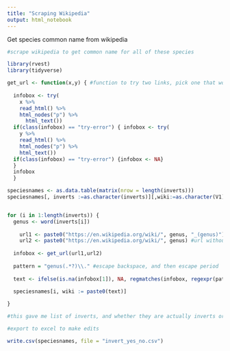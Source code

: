 ```yaml
---
title: "Scraping Wikipedia"
output: html_notebook
---
```


Get species common name from wikipedia
```r
#scrape wikipedia to get common name for all of these species

library(rvest)
library(tidyverse)

get_url <- function(x,y) { #function to try two links, pick one that works
    
  infobox <- try(
    x %>%
    read_html() %>%
    html_nodes("p") %>%
      html_text())
  if(class(infobox) == "try-error") { infobox <- try(
    y %>%
    read_html() %>%
    html_nodes("p") %>%
    html_text())
  if(class(infobox) == "try-error") {infobox <- NA}
  }
  infobox
  }

speciesnames <- as.data.table(matrix(nrow = length(inverts)))
speciesnames[, inverts :=as.character(inverts)][,wiki:=as.character(V1)][, V1 := NULL]


for (i in 1:length(inverts)) {
  genus <- word(inverts[i])
  
    url1 <- paste0("https://en.wikipedia.org/wiki/", genus, "_(genus)") #url with genus
    url2 <- paste0("https://en.wikipedia.org/wiki/", genus) #url without genus
  
  infobox <- get_url(url1,url2)
  
  pattern = "genus(.*?)\\." #escape backspace, and then escape period
  
  text <- ifelse(is.na(infobox[1]), NA, regmatches(infobox, regexpr(pattern, infobox)))

  speciesnames[i, wiki := paste0(text)]
  
}

#this gave me list of inverts, and whether they are actually inverts or fish

#export to excel to make edits

write.csv(speciesnames, file = "invert_yes_no.csv")

```